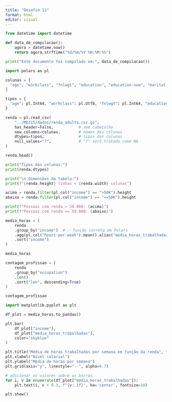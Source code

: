 ---
title: "Desafio 11"
format: html
editor: visual
---

```{python}
from datetime import datetime

def data_de_compilacao():
    agora = datetime.now()
    return agora.strftime("%d/%m/%Y %H:%M:%S")

print("Este documento foi compilado em:", data_de_compilacao())
```

```{python}
import polars as pl
```

```{python}
colunas = [
  "age", "workclass", "fnlwgt", "education", "education-num", "marital-status", "occupation", "relationship", "race", "sex", "capital-gain", "capital-loss", "hours-per-week", "native-country", "income"
]

tipos = {
  "age": pl.Int64, "workclass": pl.Utf8, "fnlwgt": pl.Int64, "education": pl.Utf8, "education_num": pl.Int64, "marital_status": pl.Utf8, "occupation": pl.Utf8, "relationship": pl.Utf8, "race": pl.Utf8, "sex": pl.Utf8, "capital_gain": pl.Int64, "capital_loss": pl.Int64, "hours_per_week": pl.Int64, "native_country": pl.Utf8, "income": pl.Utf8
}
```

```{python}
renda = pl.read_csv(
    "../ME315/dados/renda_adulta.csv.gz",
    has_header=False,           # sem cabeçalho
    new_columns=colunas,        # nomes das colunas
    dtypes=tipos,               # tipos das colunas
    null_values="?",            # "?" será tratado como NA
)

renda.head()
```

```{python}
print("Tipos das colunas:")
print(renda.dtypes)

print("\n Dimensões da tabela:")
print(f"{renda.height} linhas × {renda.width} colunas")
```

```{python}
acima = renda.filter(pl.col("income") == ">50K").height
abaixo = renda.filter(pl.col("income") == "<=50K").height

print(f"Pessoas com renda > 50.000: {acima}")
print(f"Pessoas com renda <= 50.000: {abaixo}")
```

```{python}
media_horas = (
    renda
    .group_by("income")  # ✅ função correta em Polars
    .agg(pl.col("hours-per-week").mean().alias("media_horas_trabalhadas"))
    .sort("income")
)

media_horas
```

```{python}
contagem_profissao = (
    renda
    .group_by("occupation")
    .len()
    .sort("len", descending=True)
)

contagem_profissao
```

```{python}
import matplotlib.pyplot as plt

df_plot = media_horas.to_pandas()

plt.bar(
    df_plot["income"], 
    df_plot["media_horas_trabalhadas"], 
    color="skyblue"
)

plt.title("Média de horas trabalhadas por semana em função da renda", fontsize=12)
plt.xlabel("Nível salarial")
plt.ylabel("Média de horas por semana")
plt.grid(axis="y", linestyle="--", alpha=0.7)

# adicionar os valores sobre as barras
for i, v in enumerate(df_plot["media_horas_trabalhadas"]):
    plt.text(i, v + 0.3, f"{v:.1f}", ha='center', fontsize=10)

plt.show()
```
